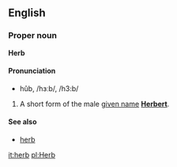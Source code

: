 ==English==

===Proper noun===
'''Herb'''

====Pronunciation====
*hûb, /hɜːb/, /h3:b/
<!--Note: the US pronunciation of the common noun differs: see that section-->

#A short form of the male [[given name]] '''[[Herbert]]'''.

====See also====
*[[herb]]

[[it:herb]]
[[pl:Herb]]